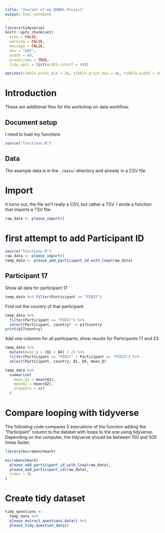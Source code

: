 ```yaml
---
title: "Journal of my OHBDS Project"
output: html_notebook
---
```


```r
library(tidyverse)
knitr::opts_chunk$set(
  echo = FALSE, 
  warning = FALSE,
  message = FALSE,
  dev = "pdf", 
  width = 40, 
  breaklines = TRUE, 
  tidy.opts = list(width.cutoff = 40))

options(tibble.print_min = 2L, tibble.print_max = 4L, tibble.width = 50L) 
```


# Introduction

These are additional files for the workshop on data workflow.

## Document setup

I need to load my functions

```r
source("functions.R")
```


## Data

The example data is in the `./data/` directory and already in a CSV file.

# Import

It turns out, the file isn't really a CSV, but rather a TSV. I wrote a function that imports a TSV file:

```r
raw_data <- please_import()
```

# first attempt to add Participant ID

```r
source("functions.R")
raw_data <- please_import()
temp_data <- please_add_participant_id_with_loop(raw_data)
```


## Participant 17

Show all data for participant 17

```r
temp_data %>% filter(Participant == "PID17")
```

Find out the country of that participant

```r
temp_data %>% 
  filter(Participant == "PID17") %>% 
  select(Participant, country) -> p17country
print(p17country)
```

Add one columnn for all particpants, show results for Participants 17 and 23.

```r
temp_data %>% 
  mutate(mean_Q = (Q1 + Q4) / 2) %>%
  filter(Participant == "PID17" | Participant == "PID23") %>% 
  select(Participant, country, Q1, Q4, mean_Q)
```


```r
temp_data %>%
  summarise(
    mean_Q1 = mean(Q1),
    meanQ2 = mean(Q2), 
    elements = n()
  )
```

# Compare looping with tidyverse

The following code compares 5 executions of the function adding the "Participant" column to the dataset with loops to the one using tidyverse. Depending on the computer, the tidyverse should be between 100 and 500 times faster.


```r
library(microbenchmark)

microbenchmark(
  please_add_participant_id_with_loop(raw_data),
  please_add_participant_id(raw_data),
  times = 5L
)
```


# Create tidy dataset


```r
tidy_questions <-
  temp_data %>%
  please_extract_questions_data() %>%
  please_tidy_question_data()
```


